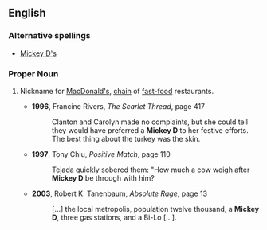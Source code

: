 ==English==
===Alternative spellings===
*[[Mickey D's]]
===Proper Noun===
{{en-proper noun}}
# {{slang}} Nickname for [[w:MacDonald's|MacDonald's]], [[chain]] of [[fast-food]] restaurants.
#*'''1996''', Francine Rivers, ''The Scarlet Thread'', page 417
#*:Clanton and Carolyn made no complaints, but she could tell they would have preferred a '''Mickey D''' to her festive efforts. The best thing about the turkey was the skin.
#*'''1997''', Tony Chiu, ''Positive Match'', page 110
#*:Tejada quickly sobered them: "How much a cow weigh after '''Mickey D''' be through with him?
#*'''2003''', Robert K. Tanenbaum, ''Absolute Rage'', page 13
#*:[…] the local metropolis, population twelve thousand, a '''Mickey D''', three gas stations, and a Bi-Lo […].